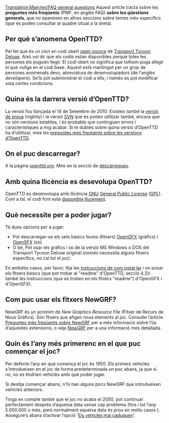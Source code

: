 [[Translation:Main/en/FAQ general questions]]{{en/-}}
{{ca/FAQmenu}}
Aquest article tracta sobre les '''preguntes més freqüents''' (PMF, en anglès FAQ) '''sobre les qüestions generals''', que no apareixen en altres seccions sobre temes més específics (que es poden consultar al quadre situat a la dreta).

==Per què s’anomena OpenTTD?==
Pel fet que és un clon en codi obert [http://www.opensource.org/ open source] de [[Main/es/Transport Tycoon Deluxe|Transport Tycoon Deluxe]]. Això vol dir que els codis estan disponibles perquè totes les persones els puguen llegir. El codi obert no significa que tothom puga afegir el que vullga en el codi base. Aquest està mantingut per un grup de persones anomenats devs, abreviatura de desenvolupadors (de l'anglès ''developers''). Se’ls pot subministrar el codi a ells, i només es pot modificar sota certes condicions.

==Quina és la darrera versió d’OpenTTD?==
La versió {{en/Version}} fou llançada el 14 de Setembre de 2010. Existeix també la [[Main/ca/versió de prova|versió de prova]] (nightly) i la versió [http://www.wikipedia.org/wiki/ca:Subversion SVN] que es poden utilitzar també, encara que no són versions estables, i és probable que continguen errors i característiques a mig acabar. Si té dubtes sobre quina versió d’OpenTTD ha d’utilitzar, mire les [[Main/ca/Preguntes més freqüents sobre les versions d’OpenTTD|preguntes mes freqüents sobre les versions d’OpenTTD]].

==On el puc descarregar?==
A la pàgina [http://www.openttd.org/download-stable openttd.org]. Mire en la secció de [[Main/ca/descàrregues|descàrregues]].

==Amb quina llicència es desevolupa OpenTTD?==
OpenTTD es desenvolupa amb llicència [http://www.gnu.org/ GNU] [http://www.gnu.org/copyleft/gpl.html General Public License] ([http://www.wikipedia.org/wiki/ca:GPL GPL]). Com a tal, el codi font està [[Main/en/Preguntes més freqüents sobre desenvolupament/Ca#On puc obtenir el codi font?|disponible lliurement]].

==Què necessite per a poder jugar?==
Té dues opcions per a jugar:
* Pot descarregar-se els sets bàsics lliures (fitxers) [http://dev.openttdcoop.org/projects/opengfx OpenGFX] (gràfics) i [http://dev.openttdcoop.org/projects/opensfx OpenSFX] (so).
* O bé, Pot usar els gràfics i so de la versió MS Windows o DOS del Transport Tycoon Deluxe original (només necessita alguns fitxers específics, no cal tot el joc).
En ambdós casos, per favor, llija les [[Main/ca/instal·lació|instruccions de com instal·lar]] i on posar els fitxers bàsics (que pot trobar al "readme" d'OpenTTD, secció 4.2)i també les instruccions (que es troben en els fitxers "readme") d'OpenGFX i d'OpenSFX).

==Com puc usar els fitxers NewGRF?==
NewGRF és un acrònim de ''New Graphics Resource File'' (Fitxer de Recurs de Nous Gràfics). Són fitxers que afigen nous elements al joc. Consulte l’article [[Main/ca/Preguntes més freqüents sobre NewGRF|Preguntes més freqüents sobre NewGRF]] per a més informació sobre l’ús d’aquestes extensions, o veja [[Main/ca/NewGRF|NewGRF]] per a una informació mes detallada.

==Quin és l’any més primerenc en el que puc començar el joc?==
Per defecte l’any en què comença el joc és 1950. Els primers vehicles s’introdueixen en el joc de forma predeterminada un poc abans, ja que si no, no es tindrien vehicles amb què poder jugar.

Si desitja començar abans, n'hi han alguns pocs NewGRF que introdueixen vehicles anteriors.

Tinga en compte també que el joc no acaba el 2050, pot continuar perfectament després d’aqueixa data sense cap problema (fins i tot l’any 5.000.000 o més, però normalment aqueixa data és prou en molts casos {{en/Emoticon|:)}}). Assegure’s abans d’activar l’opció '[[Main/en/Paràmetres avançats/Vehicles/Ca#Els vehicles mai caduquen|Els vehicles mai caduquen]]'.